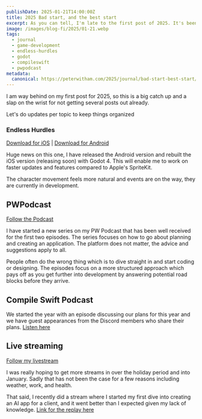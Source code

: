 ```yaml
---
publishDate: 2025-01-21T14:00:00Z
title: 2025 Bad start, and the best start
excerpt: As you can tell, I'm late to the first post of 2025. It's been quite a beginning to the year, but I plan for it to be better.
image: /images/blog-fi/2025/01-21.webp
tags:
  - journal
  - game-development
  - endless-hurdles
  - godot
  - compileswift
  - pwpodcast
metadata:
  canonical: https://peterwitham.com/2025/journal/bad-start-best-start/
---
```


I am way behind on my first post for 2025, so this is a big catch up and a slap on the wrist for not getting several posts out already.

Let's do updates per topic to keep things organized

### Endless Hurdles

[Download for iOS](https://apps.apple.com/us/app/endlesshurdles/id6450933481) | [Download for Android](https://play.google.com/store/apps/details?id=com.peterwitham.endlesshurdles&pli=1)

Huge news on this one, I have released the Android version and rebuilt the iOS version (releasing soon) with Godot 4. This will enable me to work on faster updates and features compared to Apple's SpriteKit.

The character movement feels more natural and events are on the way, they are currently in development.

## PWPodcast

[Follow the Podcast](https://pwpodcast.transistor.fm)

I have started a new series on my PW Podcast that has been well received for the first two episodes. The series focuses on how to go about planning and creating an application. The platform does not matter, the advice and suggestions apply to all.

People often do the wrong thing which is to dive straight in and start coding or designing. The episodes focus on a more structured approach which pays off as you get further into development by answering potential road blocks before they arrive.

## Compile Swift Podcast

We started the year with an episode discussing our plans for this year and we have guest appearances from the Discord members who share their plans. [Listen here](https://compileswift.transistor.fm/s8/1)

## Live streaming

[Follow my livestream](https://twitch.tv/compiledev)

I was really hoping to get more streams in over the holiday period and into January. Sadly that has not been the case for a few reasons including weather, work, and health.

That said, I recently did a stream where I started my first dive into creating an AI app for a client, and it went better than I expected given my lack of knowledge. [Link for the replay here](https://www.twitch.tv/videos/2356347767)
